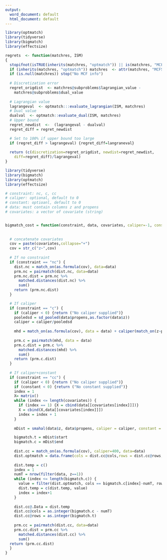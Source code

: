 ---
output:
  word_document: default
  html_document: default
---

```{r eval=FALSE}
library(optmatch)
library(tidyverse)
library(bigmatch)
library(effectsize)

regrets  <- function(matchres, ISM)
{
  stopifnot(isTRUE(inherits(matchres, "optmatch")) || is(matchres, "MCFSolutions"))
  if (inherits(matchres, "optmatch")) matchres  <- attr(matchres, "MCFSolutions")
  if (is.null(matchres)) stop("No MCF info")
  
  # Discretization error
  regret_origdist  <- matchres@subproblems$lagrangian_value -
    matchres@subproblems$dual_value
  
  # Lagrangian value
  lagrangeval  <- optmatch:::evaluate_lagrangian(ISM, matchres)
  # Dual value
  dualval  <- optmatch::evaluate_dual(ISM, matchres)
  # Upper bound
  regret_newdist  <-  (lagrangeval - dualval)
  regret_diff = regret_newdist

  # Set to 100% if upper bound too large
  if (regret_diff > lagrangeval) {regret_diff=langraneval} 
  
  return (c(discretization=regret_origdist, newdist=regret_newdist,
    diff=regret_diff)/lagrangeval)
}
```


```{r eval=FALSE}
library(tidyverse)
library(bigmatch)
library(optmatch)
library(effectsize)

# constraint: nc, c, cc
# caliper: optional, default to 0
# constant: optioanl, default to 0
# data: must contain columns z and propens
# covariates: a vector of covariate (string)


bigmatch_cost = function(constraint, data, covariates, caliper=-1, constant=-1) {
  
  
  # concatenate covariates
  cov = paste(covariates,collapse="+")
  cov = str_c("z~",cov)
  
  # If no constraint
  if (constraint == "nc") {
    dist.nc = match_on(as.formula(cov), data=data)
    prm.nc = pairmatch(dist.nc, data=data)
    prm.nc.dist = prm.nc %>% 
      matched.distances(dist.nc) %>% 
      sum()
    return (prm.nc.dist)
  }

  # If caliper
  if (constraint == "c") {
    if (caliper < 0) {return ("No caliper supplied")}
    pooledsd = sd_pooled(data$propens,as.factor(data$z))
    caliper = caliper/pooledsd
    
    mhd = match_on(as.formula(cov), data = data) + caliper(match_on(z~propens, data=data), width=caliper)
    
    prm.c = pairmatch(mhd, data = data)
    prm.c.dist = prm.c %>% 
      matched.distances(mhd) %>% 
      sum()
    return (prm.c.dist)
  }
  
  # If caliper+constant
  if (constraint == "cc") {
    if (caliper < 0) {return ("No caliper supplied")}
    if (constant < 0) {return ("No constant supplied")}
    index = 1
    X= matrix()
    while (index <= length(covariates)) {
      if (index == 1) {X = cbind(data[[covariates[index]]])}
      X = cbind(X,data[[covariates[index]]])
      index = index + 1
    }
    
    mDist = smahal(data$z, data$propens, caliper = caliper, constant = constant, X=X)

    bigmatch.t = mDist$start
    bigmatch.c = mDist$end
  
    dist.cc = match_on(as.formula(cov), caliper=400, data=data)
    dist.optmatch = data.frame(cols = dist.cc@cols,rows = dist.cc@rows,dist = dist.cc@.Data)
  
    dist.temp = c()
    index = 1
    numT = nrow(filter(data, z==1))
    while (index <= length(bigmatch.c)) {
      value = filter(dist.optmatch, cols == bigmatch.c[index]-numT, rows == bigmatch.t[index])$dist
      dist.temp = c(dist.temp, value)
      index = index+1
    }
    
    dist.cc@.Data = dist.temp
    dist.cc@cols = as.integer(bigmatch.c - numT)
    dist.cc@rows = as.integer(bigmatch.t)
  
    prm.cc = pairmatch(dist.cc, data=data)
    prm.cc.dist = prm.cc %>% 
      matched.distances(dist.cc) %>% 
      sum()
  return (prm.cc.dist)
  }
}
```


